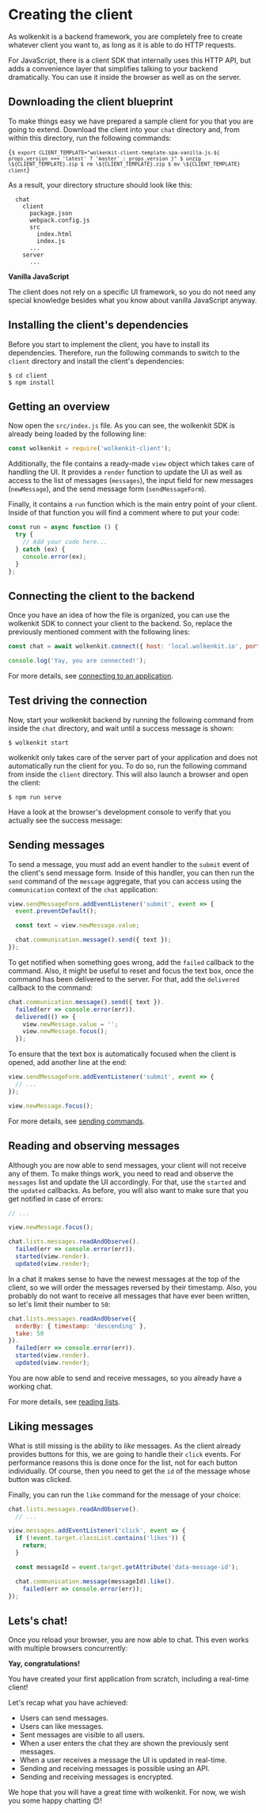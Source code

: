 
# Creating the client

As wolkenkit is a backend framework, you are completely free to create whatever
client you want to, as long as it is able to do HTTP requests.

For JavaScript, there is a client SDK that internally uses this HTTP API, but
adds a convenience layer that simplifies talking to your backend dramatically.
You can use it inside the browser as well as on the server.

## Downloading the client blueprint

To make things easy we have prepared a sample client for you that you are going
to extend. <VersionedLink rewriteLatestAs='master' href='https://github.com/thenativeweb/wolkenkit-client-template-spa-vanilla-js/archive/#VERSION#.zip'>Download the client</VersionedLink> into
your `chat` directory and, from within this directory, run the following commands:

<Code language='shell'>{`
  $ export CLIENT_TEMPLATE="wolkenkit-client-template-spa-vanilla-js-${ props.version === 'latest' ? 'master' : props.version }"
  $ unzip \${CLIENT_TEMPLATE}.zip
  $ rm \${CLIENT_TEMPLATE}.zip
  $ mv \${CLIENT_TEMPLATE} client
`}</Code>

As a result, your directory structure should look like this:

```shell
  chat
    client
      package.json
      webpack.config.js
      src
        index.html
        index.js
      ...
    server
      ...
```

<Hint type='congrats'>

  **Vanilla JavaScript**

  The client does not rely on a specific UI framework, so you do not need any special knowledge besides what you know about vanilla JavaScript anyway.

</Hint>

## Installing the client's dependencies

Before you start to implement the client, you have to install its dependencies. Therefore, run the following commands to switch to the `client` directory and install the client's dependencies:

```shell
$ cd client
$ npm install
```

## Getting an overview

Now open the `src/index.js` file. As you can see, the wolkenkit SDK is already being loaded by the following line:

```javascript
const wolkenkit = require('wolkenkit-client');
```

Additionally, the file contains a ready-made `view` object which takes care of handling the UI. It provides a `render` function to update the UI as well as access to the list of messages (`messages`), the input field for new messages (`newMessage`), and the send message form (`sendMessageForm`).

Finally, it contains a `run` function which is the main entry point of your client. Inside of that function you will find a comment where to put your code:

```javascript
const run = async function () {
  try {
    // Add your code here...
  } catch (ex) {
    console.error(ex);
  }
};
```

## Connecting the client to the backend

Once you have an idea of how the file is organized, you can use the wolkenkit SDK to connect your client to the backend. So, replace the previously mentioned comment with the following lines:

```javascript
const chat = await wolkenkit.connect({ host: 'local.wolkenkit.io', port: 3000 });

console.log('Yay, you are connected!');
```

For more details, see [connecting to an application](../../../reference/building-a-client/connecting-to-an-application/).

## Test driving the connection

Now, start your wolkenkit backend by running the following command from inside the `chat` directory, and wait until a success message is shown:

```shell
$ wolkenkit start
```

wolkenkit only takes care of the server part of your application and does not automatically run the client for you. To do so, run the following command from inside the `client` directory. This will also launch a browser and open the client:

```shell
$ npm run serve
```

Have a look at the browser's development console to verify that you actually see the success message:

<StaticImage src='connected.png' alt='Connected' />

## Sending messages

To send a message, you must add an event handler to the `submit` event of the client's send message form. Inside of this handler, you can then run the `send` command of the `message` aggregate, that you can access using the `communication` context of the `chat` application:

```javascript
view.sendMessageForm.addEventListener('submit', event => {
  event.preventDefault();

  const text = view.newMessage.value;

  chat.communication.message().send({ text });
});
```

To get notified when something goes wrong, add the `failed` callback to the command. Also, it might be useful to reset and focus the text box, once the command has been delivered to the server. For that, add the `delivered` callback to the command:

```javascript
chat.communication.message().send({ text }).
  failed(err => console.error(err)).
  delivered(() => {
    view.newMessage.value = '';
    view.newMessage.focus();
  });
```

To ensure that the text box is automatically focused when the client is opened, add another line at the end:

```javascript
view.sendMessageForm.addEventListener('submit', event => {
  // ...
});

view.newMessage.focus();
```

For more details, see [sending commands](../../../reference/building-a-client/sending-commands/).

## Reading and observing messages

Although you are now able to send messages, your client will not receive any of them. To make things work, you need to read and observe the `messages` list and update the UI accordingly. For that, use the `started` and the `updated` callbacks. As before, you will also want to make sure that you get notified in case of errors:

```javascript
// ...

view.newMessage.focus();

chat.lists.messages.readAndObserve().
  failed(err => console.error(err)).
  started(view.render).
  updated(view.render);
```

In a chat it makes sense to have the newest messages at the top of the client, so we will order the messages reversed by their timestamp. Also, you probably do not want to receive all messages that have ever been written, so let's limit their number to `50`:

```javascript
chat.lists.messages.readAndObserve({
  orderBy: { timestamp: 'descending' },
  take: 50
}).
  failed(err => console.error(err)).
  started(view.render).
  updated(view.render);
```

You are now able to send and receive messages, so you already have a working chat.

For more details, see [reading lists](../../../reference/building-a-client/reading-lists/).

## Liking messages

What is still missing is the ability to *like* messages. As the client already provides buttons for this, we are going to handle their `click` events. For performance reasons this is done once for the list, not for each button individually. Of course, then you need to get the `id` of the message whose button was clicked.

Finally, you can run the `like` command for the message of your choice:

```javascript
chat.lists.messages.readAndObserve().
  // ...

view.messages.addEventListener('click', event => {
  if (!event.target.classList.contains('likes')) {
    return;
  }

  const messageId = event.target.getAttribute('data-message-id');

  chat.communication.message(messageId).like().
    failed(err => console.error(err));
});
```

## Lets's chat!

Once you reload your browser, you are now able to chat. This even works with multiple browsers concurrently:

<StaticImage src='chat.png' alt='The chat application' />

<Hint type='congrats'>

  **Yay, congratulations!**

  You have created your first application from scratch, including a real-time client!

</Hint>

Let's recap what you have achieved:

- Users can send messages.
- Users can like messages.
- Sent messages are visible to all users.
- When a user enters the chat they are shown the previously sent messages.
- When a user receives a message the UI is updated in real-time.
- Sending and receiving messages is possible using an API.
- Sending and receiving messages is encrypted.

We hope that you will have a great time with wolkenkit. For now, we wish you some happy chatting 😊!
